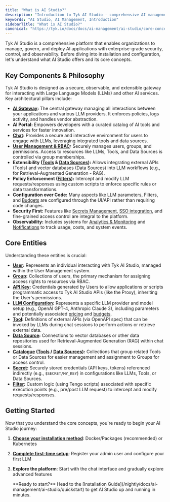 ```yaml
---
title: "What is AI Studio?"
description: "Introduction to Tyk AI Studio - comprehensive AI management platform"
keywords: "AI Studio, AI Management, Introduction"
sidebarTitle: "What is AI Studio?"
canonical: "https://tyk.io/docs/docs/ai-management/ai-studio/core-concepts"
---
```


Tyk AI Studio is a comprehensive platform that enables organizations to manage, govern, and deploy AI applications with enterprise-grade security, control, and observability. Before diving into installation and configuration, let's understand what AI Studio offers and its core concepts.

## Key Components & Philosophy

Tyk AI Studio is designed as a secure, observable, and extensible gateway for interacting with Large Language Models (LLMs) and other AI services. Key architectural pillars include:

*   **[AI Gateway](/nightly/docs/ai-management/ai-studio/proxy):** The central gateway managing all interactions between your applications and various LLM providers. It enforces policies, logs activity, and handles vendor abstraction.
*   **AI Portal:** Empowers developers with a curated catalog of AI tools and services for faster innovation.
*   **[Chat](/nightly/docs/ai-management/ai-studio/chat-interface):** Provides a secure and interactive environment for users to engage with LLMs, leveraging integrated tools and data sources.
*   **[User Management & RBAC](/nightly/docs/ai-management/ai-studio/user-management):** Securely manages users, groups, and permissions. Access to resources like LLMs, Tools, and Data Sources is controlled via group memberships.
*   **Extensibility ([Tools](/nightly/docs/ai-management/ai-studio/tools) & [Data Sources](/nightly/docs/ai-management/ai-studio/datasources-rag)):** Allows integrating external APIs (Tools) and vector databases (Data Sources) into LLM workflows (e.g., for Retrieval-Augmented Generation - RAG).
*   **Policy Enforcement ([Filters](/nightly/docs/ai-management/ai-studio/filters)):** Intercept and modify LLM requests/responses using custom scripts to enforce specific rules or data transformations.
*   **Configuration over Code:** Many aspects like LLM parameters, Filters, and [Budgets](/nightly/docs/ai-management/ai-studio/budgeting) are configured through the UI/API rather than requiring code changes.
*   **Security First:** Features like [Secrets Management](/nightly/docs/ai-management/ai-studio/secrets), [SSO integration](/nightly/docs/ai-management/ai-studio/sso), and fine-grained access control are integral to the platform.
*   **Observability:** Includes systems for [Analytics & Monitoring](/nightly/docs/ai-management/ai-studio/analytics) and [Notifications](/nightly/docs/ai-management/ai-studio/notifications) to track usage, costs, and system events.

## Core Entities

Understanding these entities is crucial:

*   **[User](/nightly/docs/ai-management/ai-studio/user-management#core-concepts):** Represents an individual interacting with Tyk AI Studio, managed within the User Management system.
*   **[Group](/nightly/docs/ai-management/ai-studio/user-management#core-concepts):** Collections of users, the primary mechanism for assigning access rights to resources via RBAC.
*   **[API Key](/nightly/docs/ai-management/ai-studio/user-management#core-concepts):** Credentials generated by Users to allow applications or scripts programmatic access to Tyk AI Studio APIs (like the Proxy), inheriting the User's permissions.
*   **[LLM Configuration](/nightly/docs/ai-management/ai-studio/llm-management):** Represents a specific LLM provider and model setup (e.g., OpenAI GPT-4, Anthropic Claude 3), including parameters and potentially associated [pricing](/nightly/docs/ai-management/ai-studio/llm-management) and [budgets](/nightly/docs/ai-management/ai-studio/budgeting).
*   **[Tool](/nightly/docs/ai-management/ai-studio/tools):** Definitions of external APIs (via OpenAPI spec) that can be invoked by LLMs during chat sessions to perform actions or retrieve external data.
*   **[Data Source](/nightly/docs/ai-management/ai-studio/datasources-rag):** Connections to vector databases or other data repositories used for Retrieval-Augmented Generation (RAG) within chat sessions.
*   **[Catalogue](/nightly/docs/ai-management/ai-studio/tools) ([Tools](/nightly/docs/ai-management/ai-studio/tools) / [Data Sources](/nightly/docs/ai-management/ai-studio/datasources-rag)):** Collections that group related Tools or Data Sources for easier management and assignment to Groups for access control.
*   **[Secret](/nightly/docs/ai-management/ai-studio/secrets):** Securely stored credentials (API keys, tokens) referenced indirectly (e.g., `$SECRET/MY_KEY`) in configurations like LLMs, Tools, or Data Sources.
*   **[Filter](/nightly/docs/ai-management/ai-studio/filters):** Custom logic (using Tengo scripts) associated with specific execution points (e.g., pre/post LLM request) to intercept and modify requests/responses.

## Getting Started

Now that you understand the core concepts, you're ready to begin your AI Studio journey:

1. **[Choose your installation method](/nightly/docs/ai-management/ai-studio/quickstart)**: Docker/Packages (recommended) or Kubernetes
2. **[Complete first-time setup](/nightly/docs/ai-management/ai-studio/configuration)**: Register your admin user and configure your first LLM
3. **Explore the platform**: Start with the chat interface and gradually explore advanced features



    <Note>
    **Ready to start?** Head to the [Installation Guide](/nightly/docs/ai-management/ai-studio/quickstart) to get AI Studio up and running in minutes.
    </Note>

